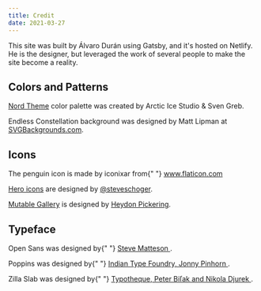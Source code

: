 ```yaml
---
title: Credit
date: 2021-03-27
---
```


This site was built by Álvaro Durán using Gatsby, and it's hosted on Netlify. He is the designer, but leveraged the work
of several people to make the site become a reality.

## Colors and Patterns

[Nord Theme](https://www.nordtheme.com/) color palette was created by Arctic Ice Studio & Sven Greb.

Endless Constellation background was designed by Matt Lipman at [SVGBackgrounds.com](https://www.svgbackgrounds.com/#endless-constellation).

## Icons

<p>
  The penguin icon is made by <span>iconixar</span> from{" "}
  <a href="https://www.flaticon.com/" id="special-link" title="Flaticon">
    www.flaticon.com
  </a>
</p>

[Hero icons](https://heroicons.com/) are designed by [@steveschoger](https://twitter.com/steveschoger).

[Mutable Gallery](https://mutable.gallery/) is designed by [Heydon Pickering](https://twitter.com/heydonworks).

## Typeface

<p className="font-family-primary">
  <span>Open Sans</span> was designed by{" "}
  <a id="special-link" href="https://www.opensans.com/">
    Steve Matteson
  </a>
  .
</p>
<p className="font-family-secondary">
  <span>Poppins</span> was designed by{" "}
  <a
    id="special-link"
    href="https://www.indiantypefoundry.com/designers/jonny-pinhorn"
  >
    Indian Type Foundry, Jonny Pinhorn
  </a>
  .
</p>
<p className="text-lg md:text-xl font-family-tertiary">
  <span>Zilla Slab</span> was designed by{" "}
  <a href="https://en.wikipedia.org/wiki/Zilla_Slab">
    Typotheque, Peter Biľak and Nikola Djurek
  </a>
  .
</p>
